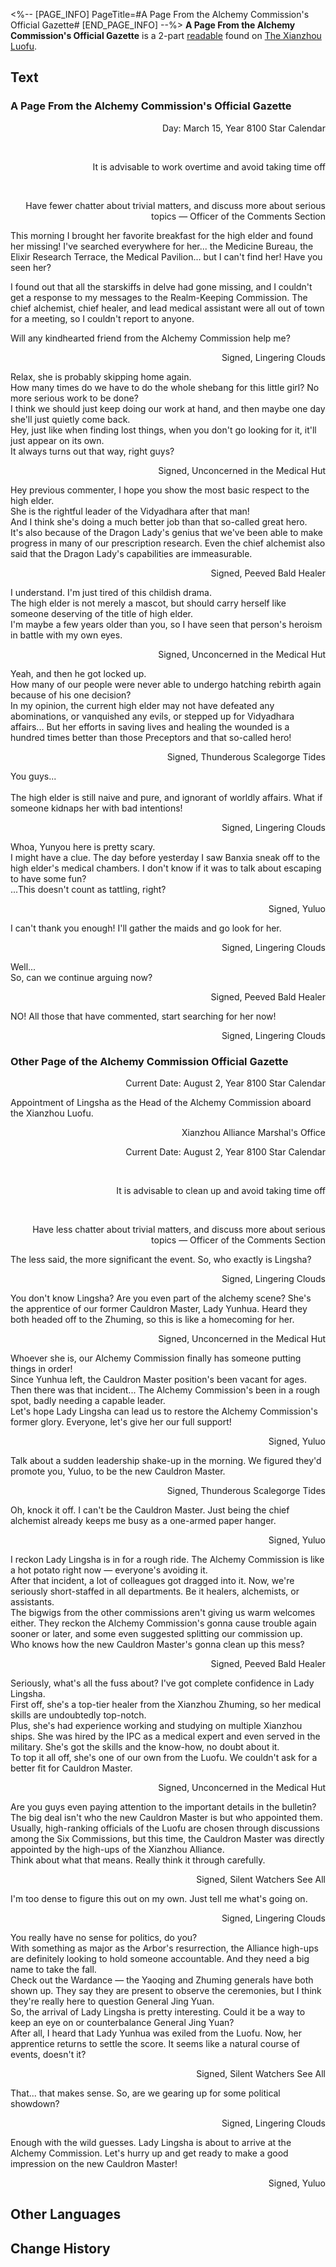 <%-- [PAGE_INFO]
PageTitle=#A Page From the Alchemy Commission's Official Gazette#
[END_PAGE_INFO] --%>
{{Readable Infobox
|id           = 213
|partIds      = 190444;190677
|title        = 
|image        = Item The Xianzhou Luofu Readable.png
|world        = The Xianzhou Luofu
|parts        = 2
|author       = <!--to be added-->
|description  = The comments section in the Alchemy Commission's official gazette, where healers gossip and brag.
|part1        = A Page From the Alchemy Commission's Official Gazette
|source1      = {{cx|Source missing}}
|part2        = Other Page of the Alchemy Commission Official Gazette
|source2      = {{cx|Source missing}}
|characters   = 
|factions     = 
}}
'''A Page From the Alchemy Commission's Official Gazette''' is a 2-part [[readable]] found on [[The Xianzhou Luofu]].
<!--
==Location==
{{Map Embed|<map name>|<marker id>}}
-->
==Text==
===A Page From the Alchemy Commission's Official Gazette===
<div align="center">{{Size|36|Alchemy Commission - Official Gazette: Comments Section}}</div>

<div align="right">Day: March 15, Year 8100 Star Calendar</div><br /><div align="right">It is advisable to work overtime and avoid taking time off</div><br /><div align="right">Have fewer chatter about trivial matters, and discuss more about serious topics &mdash; Officer of the Comments Section</div>

<div align="center">{{Size|32|Current Affairs: Oh no! The Dragon Lady has disappeared!}}</div>

This morning I brought her favorite breakfast for the high elder and found her missing! I've searched everywhere for her... the Medicine Bureau, the Elixir Research Terrace, the Medical Pavilion... but I can't find her! Have you seen her?

I found out that all the starskiffs in delve had gone missing, and I couldn't get a response to my messages to the Realm-Keeping Commission. The chief alchemist, chief healer, and lead medical assistant were all out of town for a meeting, so I couldn't report to anyone.

Will any kindhearted friend from the Alchemy Commission help me?

<div align="right">Signed, Lingering Clouds</div>

Relax, she is probably skipping home again.<br />How many times do we have to do the whole shebang for this little girl? No more serious work to be done?<br />I think we should just keep doing our work at hand, and then maybe one day she'll just quietly come back.<br />Hey, just like when finding lost things, when you don't go looking for it, it'll just appear on its own.<br />It always turns out that way, right guys?

<div align="right">Signed, Unconcerned in the Medical Hut</div>

Hey previous commenter, I hope you show the most basic respect to the high elder.<br />She is the rightful leader of the Vidyadhara after that man!<br />And I think she's doing a much better job than that so-called great hero.<br />It's also because of the Dragon Lady's genius that we've been able to make progress in many of our prescription research. Even the chief alchemist also said that the Dragon Lady's capabilities are immeasurable.

<div align="right">Signed, Peeved Bald Healer</div>

I understand. I'm just tired of this childish drama.<br />The high elder is not merely a mascot, but should carry herself like someone deserving of the title of high elder.<br />I'm maybe a few years older than you, so I have seen that person's heroism in battle with my own eyes.

<div align="right">Signed, Unconcerned in the Medical Hut</div>

Yeah, and then he got locked up.<br />How many of our people were never able to undergo hatching rebirth again because of his one decision?<br />In my opinion, the current high elder may not have defeated any abominations, or vanquished any evils, or stepped up for Vidyadhara affairs... But her efforts in saving lives and healing the wounded is a hundred times better than those Preceptors and that so-called hero!

<div align="right">Signed, Thunderous Scalegorge Tides</div>

You guys...<br />{{Size|28|Stop arguing! }}<br />The high elder is still naive and pure, and ignorant of worldly affairs. What if someone kidnaps her with bad intentions!

<div align="right">Signed, Lingering Clouds</div>

Whoa, Yunyou here is pretty scary.<br />I might have a clue. The day before yesterday I saw Banxia sneak off to the high elder's medical chambers. I don't know if it was to talk about escaping to have some fun?<br />...This doesn't count as tattling, right?

<div align="right">Signed, Yuluo</div>

I can't thank you enough! I'll gather the maids and go look for her.

<div align="right">Signed, Lingering Clouds</div>

Well...<br />So, can we continue arguing now?

<div align="right">Signed, Peeved Bald Healer</div>

NO! All those that have commented, start searching for her now!

<div align="right">Signed, Lingering Clouds</div>

===Other Page of the Alchemy Commission Official Gazette===
<div align="center">{{Size|36|The Alchemy Commission's Official Gazette}}</div>

<div align="right">Current Date: August 2, Year 8100 Star Calendar</div>

Appointment of Lingsha as the Head of the Alchemy Commission aboard the Xianzhou Luofu.

<div align="right">Xianzhou Alliance Marshal's Office</div>

<div align="center">{{Size|36|Alchemy Commission - Official Gazette: Comments Section}}</div>

<div align="right">Current Date: August 2, Year 8100 Star Calendar</div><br /><div align="right">It is advisable to clean up and avoid taking time off</div><br /><div align="right">Have less chatter about trivial matters, and discuss more about serious topics &mdash; Officer of the Comments Section</div>

<div align="center">{{Size|32|Breaking News: New Cauldron Master to Assume Duties Soon!}}</div>

The less said, the more significant the event. So, who exactly is Lingsha?

<div align="right">Signed, Lingering Clouds</div>

You don't know Lingsha? Are you even part of the alchemy scene? She's the apprentice of our former Cauldron Master, Lady Yunhua. Heard they both headed off to the Zhuming, so this is like a homecoming for her.

<div align="right">Signed, Unconcerned in the Medical Hut</div>

Whoever she is, our Alchemy Commission finally has someone putting things in order!<br />Since Yunhua left, the Cauldron Master position's been vacant for ages. Then there was that incident... The Alchemy Commission's been in a rough spot, badly needing a capable leader.<br />Let's hope Lady Lingsha can lead us to restore the Alchemy Commission's former glory. Everyone, let's give her our full support!

<div align="right">Signed, Yuluo</div>

Talk about a sudden leadership shake-up in the morning. We figured they'd promote you, Yuluo, to be the new Cauldron Master.

<div align="right">Signed, Thunderous Scalegorge Tides</div>

Oh, knock it off. I can't be the Cauldron Master. Just being the chief alchemist already keeps me busy as a one-armed paper hanger.

<div align="right">Signed, Yuluo</div>

I reckon Lady Lingsha is in for a rough ride. The Alchemy Commission is like a hot potato right now &mdash; everyone's avoiding it.<br />After that incident, a lot of colleagues got dragged into it. Now, we're seriously short-staffed in all departments. Be it healers, alchemists, or assistants.<br />The bigwigs from the other commissions aren't giving us warm welcomes either. They reckon the Alchemy Commission's gonna cause trouble again sooner or later, and some even suggested splitting our commission up.<br />Who knows how the new Cauldron Master's gonna clean up this mess?

<div align="right">Signed, Peeved Bald Healer</div>

Seriously, what's all the fuss about? I've got complete confidence in Lady Lingsha. <br />First off, she's a top-tier healer from the Xianzhou Zhuming, so her medical skills are undoubtedly top-notch.<br />Plus, she's had experience working and studying on multiple Xianzhou ships. She was hired by the IPC as a medical expert and even served in the military. She's got the skills and the know-how, no doubt about it.<br />To top it all off, she's one of our own from the Luofu. We couldn't ask for a better fit for Cauldron Master.

<div align="right">Signed, Unconcerned in the Medical Hut</div>

Are you guys even paying attention to the important details in the bulletin? The big deal isn't who the new Cauldron Master is but who appointed them.<br />Usually, high-ranking officials of the Luofu are chosen through discussions among the Six Commissions, but this time, the Cauldron Master was directly appointed by the high-ups of the Xianzhou Alliance.<br />Think about what that means. Really think it through carefully.

<div align="right">Signed, Silent Watchers See All</div>

I'm too dense to figure this out on my own. Just tell me what's going on.

<div align="right">Signed, Lingering Clouds</div>

You really have no sense for politics, do you?<br />With something as major as the Arbor's resurrection, the Alliance high-ups are definitely looking to hold someone accountable. And they need a big name to take the fall.<br />Check out the Wardance &mdash; the Yaoqing and Zhuming generals have both shown up. They say they are present to observe the ceremonies, but I think they're really here to question General Jing Yuan.<br />So, the arrival of Lady Lingsha is pretty interesting. Could it be a way to keep an eye on or counterbalance General Jing Yuan?<br />After all, I heard that Lady Yunhua was exiled from the Luofu. Now, her apprentice returns to settle the score. It seems like a natural course of events, doesn't it?

<div align="right">Signed, Silent Watchers See All</div>

That... that makes sense. So, are we gearing up for some political showdown?

<div align="right">Signed, Lingering Clouds</div>

Enough with the wild guesses. Lady Lingsha is about to arrive at the Alchemy Commission. Let's hurry up and get ready to make a good impression on the new Cauldron Master!

<div align="right">Signed, Yuluo</div>

<!--
==Trivia==
* 
-->
==Other Languages==
{{Other Languages
|en   = A Page From the Alchemy Commission's Official Gazette
|zhs  = 丹鼎司邸报栏的一页
|zht  = 丹鼎司邸報欄的一頁
|ja   = 丹鼎司官報の一部
|ko   = 단정사 관보란의 한 페이지
|es   = Página del boletín oficial de la Comisión de Alquimia
|fr   = Une page de la Gazette officielle de la Commission d'alchimie
|ru   = Страница вестника Комиссии по алхимии
|th   = หน้าจากประกาศทางการของ Alchemy Commission
|vi   = Một Trang Của Mục Công Báo Sở Đan Đỉnh
|de   = Eine Seite aus dem Amtsblatt der Alchemiekommission
|id   = Lembar Halaman Resmi Alchemy Commission
|pt   = Uma Página da Gazeta Oficial da Comissão de Alquimia
}}

==Change History==
{{Change History|1.2}}